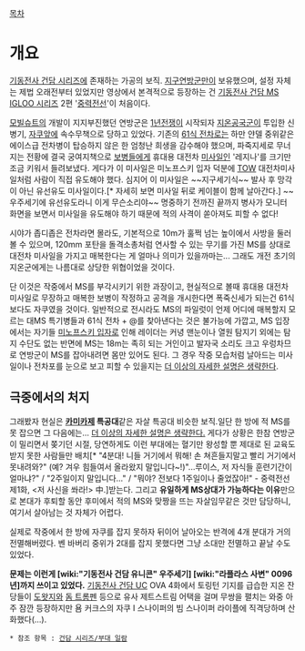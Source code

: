 [[목차]]
= 개요 =
[[기동전사 건담 시리즈]]에 존재하는 가공의 보직. [[지구연방군]]만이 보유했으며, 설정 자체는 제법 오래전부터 있었지만 영상에서 본격적으로 등장하는 건 [[기동전사 건담 MS IGLOO 시리즈]] 2편 '[[중력전선]]'이 처음이다.

[[모빌슈트]]의 개발이 지지부진했던 연방군은 [[1년전쟁]]이 시작되자 [[지온공국]]군이 투입한 신병기, [[자쿠]]앞에 속수무책으로 당하고 있었다. 기존의 [[61식 전차]]로는 하만 얀델 중위같은 에이스급 전차병이 탑승하지 않은 한 엄청난 희생을 감수해야 했으며, 파죽지세로 무너지는 전황에 결국 궁여지책으로 [[보병]]들에게 휴대용 대전차 [[미사일]]인 '레지나'를 크기만 조금 키워서 들려보냈다. 게다가 이 미사일은 미노프스키 입자 덕분에 [[TOW]] 대전차미사일처럼 사람이 직접 유도해야 했다. 심지어 이 미사일은 ~~지구세기식~~ 발사 후 망각이 아닌 유선유도 미사일이다.[* 자세히 보면 미사일 뒤로 케이블이 함께 날아간다.] ~~우주세기에 유선유도라니 이게 무슨소리야~~ 명중하기 전까진 끝까지 병사가 모니터 화면을 보면서 미사일을  유도해야 하기 때문에 적의 사격이 쏟아져도 피할 수 없다!

시야가 좁디좁은 전차라면 몰라도, 기본적으로 10m가 훌쩍 넘는 높이에서 사방을 둘러볼 수 있으며, 120mm 포탄을 돌격소총처럼 연사할 수 있는 무기를 가진 MS를 상대로 대전차 미사일을 가지고 매복한다는 게 얼마나 의미가 있을까마는... 그래도 개전 초기의 지온군에게는 나름대로 상당한 위협이었을 것이다. 

단 이것은 작중에서 MS를 부각시키기 위한 과장이고, 현실적으로 볼때 휴대용 대전차 미사일로 무장하고 매복한 보병이 작정하고 공격을 개시한다면 폭죽신세가 되는건 61식보다도 자쿠였을 것이다. 일반적으로 전시라도 MS의 파일럿이 언제 어디에 매복할지 모르는 대MS 특기병들과 61식 전차 + @를 찾아낸다는 것은 불가능에 가깝고, MS 입장에서는 자기들 [[미노프스키 입자]]로 인해 레이더는 커녕 맨눈이나 열원 탐지기 외에는 탐지 수단도 없는 반면에 MS는 18m는 족히 되는 거인이고 발자국 소리도 크고 우렁차므로 연방군이 MS를 잡아내려면 몸만 있어도 된다. 그 경우 작중 모습처럼 날아드는 미사일이나 전차포를 눈으로 보고 피할 수 있을지는 [[더 이상의 자세한 설명은 생략한다]].

== 극중에서의 처지 ==
그래봤자 현실은 '''[[카미카제]] 특공대'''같은 자살 특공대 비슷한 보직.일단 한 방에 적 MS를 못 잡으면 그 다음에는... [[더 이상의 자세한 설명은 생략한다.]]
게다가 상황은 한참 연방군이 밀리면서 쫒기던 시절, 당연하게도 이런 부대에는 혈기만 왕성할 뿐 제대로 된 교육도 받지 못한 사람들만 배치[* "4분대! 니들 거기에서 뭐해! 손 쳐흔들지말고 빨리 거기에서 못내려와?" (예? 겨우 힘들여서 올라왔지 말입니다~!)"...루이스, 저 자식들 훈련기간이 얼마냐?" / "2주일이지 말입니다..." / "뭐야? 전보다 1주일이나 줄었잖아!" - 중력전선 제1화, <저 사신을 쏴라!> 中.]받는다. 그리고  '''유일하게 MS상대가 가능하다는 이유'''만으로 본대가 후퇴할 동안 후미에서 적의 MS와 맞짱을 뜨는 자살임무같은 것만 담당하니, 여기서 살아남는 것 자체가 어렵다.

실제로 작중에서 한 방에 자쿠를 잡지 못하자 뒤이어 날아오는 반격에 4개 분대가 거의 전멸해버렸다. 벤 바버리 중위가 2대를 잡지 못했다면 그냥 소대만 전멸하고 끝날 수도 있었다.

'''문제는 이런게 [wiki:"기동전사 건담 유니콘" 우주세기] [wiki:"라플라스 사변" 0096년]까지 쓰이고 있었다.''' [[기동전사 건담 UC]] OVA 4화에서 토링턴 기지를 급습한 지온 잔당들이 [[도왓지]]와 [[돔 트롬펜]] 등으로 유사 제트스트림 어택을 걸며 무쌍을 펼치는 와중 아주 잠깐 등장하지만 욤 커크스의 자쿠 I 스나이퍼의 빔 스나이퍼 라이플에 직격당하며 산화했다(...).

 * 참조 항목 : [[건담 시리즈/부대 일람]]
